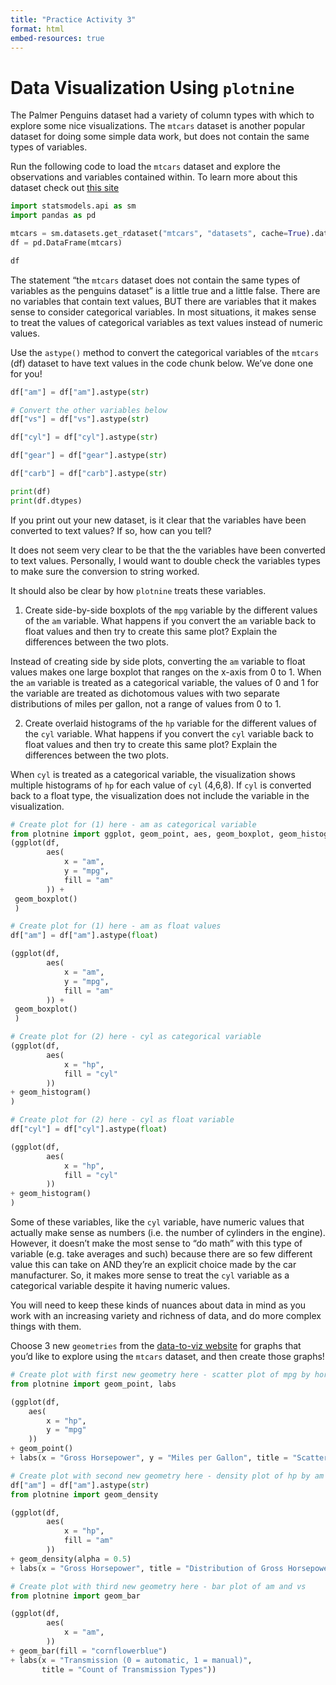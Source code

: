 ```yaml
---
title: "Practice Activity 3"
format: html
embed-resources: true
---
```

# Data Visualization Using `plotnine`

The Palmer Penguins dataset had a variety of column types with which to explore some nice visualizations. The `mtcars` dataset is another popular dataset for doing some simple data work, but does not contain the same types of variables.

Run the following code to load the `mtcars` dataset and explore the observations and variables contained within. To learn more about this dataset check out [this site](https://stat.ethz.ch/R-manual/R-devel/library/datasets/html/mtcars.html)

```python
import statsmodels.api as sm
import pandas as pd

mtcars = sm.datasets.get_rdataset("mtcars", "datasets", cache=True).data
df = pd.DataFrame(mtcars)
```

```python
df
```

The statement "the `mtcars` dataset does not contain the same types of variables as the penguins dataset" is a little true and a little false. There are no variables that contain text values, BUT there are variables that it makes sense to consider categorical variables. In most situations, it makes sense to treat the values of categorical variables as text values instead of numeric values.

Use the `astype()` method to convert the categorical variables of the `mtcars` (df) dataset to have text values in the code chunk below. We've done one for you!


```python
df["am"] = df["am"].astype(str)

# Convert the other variables below
df["vs"] = df["vs"].astype(str)

df["cyl"] = df["cyl"].astype(str)

df["gear"] = df["gear"].astype(str)

df["carb"] = df["carb"].astype(str)
```

```python
print(df)
print(df.dtypes)
```

If you print out your new dataset, is it clear that the variables have been converted to text values? If so, how can you tell?

It does not seem very clear to be that the the variables have been converted to text values. Personally, I would want to double check the variables types to make sure the conversion to string worked.

It should also be clear by how `plotnine` treats these variables.

1. Create side-by-side boxplots of the `mpg` variable by the different values of the `am` variable. What happens if you convert the `am` variable back to float values and then try to create this same plot? Explain the differences between the two plots.

Instead of creating side by side plots, converting the `am` variable to float values makes one large boxplot that ranges on the x-axis from 0 to 1. When the `am` variable is treated as a categorical variable, the values of 0 and 1 for the variable are treated as dichotomous values with two separate distributions of miles per gallon, not a range of values from 0 to 1.

2. Create overlaid histograms of the `hp` variable for the different values of the `cyl` variable. What happens if you convert the `cyl` variable back to float values and then try to create this same plot? Explain the differences between the two plots.

When `cyl` is treated as a categorical variable, the visualization shows multiple histograms of `hp` for each value of `cyl` (4,6,8). If `cyl` is converted back to a float type, the visualization does not include the variable in the visualization.


```python
# Create plot for (1) here - am as categorical variable
from plotnine import ggplot, geom_point, aes, geom_boxplot, geom_histogram
(ggplot(df,
        aes(
            x = "am",
            y = "mpg",
            fill = "am"
        )) +
 geom_boxplot()
 )
```


```python
# Create plot for (1) here - am as float values
df["am"] = df["am"].astype(float)

(ggplot(df,
        aes(
            x = "am",
            y = "mpg",
            fill = "am"
        )) +
 geom_boxplot()
 )
```


```python
# Create plot for (2) here - cyl as categorical variable
(ggplot(df,
        aes(
            x = "hp",
            fill = "cyl"
        ))
+ geom_histogram()
)
```


```python
# Create plot for (2) here - cyl as float variable
df["cyl"] = df["cyl"].astype(float)

(ggplot(df,
        aes(
            x = "hp",
            fill = "cyl"
        ))
+ geom_histogram()
)
```

Some of these variables, like the `cyl` variable, have numeric values that actually make sense as numbers (i.e. the number of cylinders in the engine). However, it doesn't make the most sense to "do math" with this type of variable (e.g. take averages and such) because there are so few different value this can take on AND they're an explicit choice made by the car manufacturer. So, it makes more sense to treat the `cyl` variable as a categorical variable despite it having numeric values.

You will need to keep these kinds of nuances about data in mind as you work with an increasing variety and richness of data, and do more complex things with them.

Choose 3 new `geometries` from the [data-to-viz website](https://www.data-to-viz.com/) for graphs that you'd like to explore using the `mtcars` dataset, and then create those graphs!


```python
# Create plot with first new geometry here - scatter plot of mpg by horsepower
from plotnine import geom_point, labs

(ggplot(df,
    aes(
        x = "hp",
        y = "mpg"
    ))
+ geom_point()
+ labs(x = "Gross Horsepower", y = "Miles per Gallon", title = "Scatter Plot of MPG vs. Gross Horsepower"))
```


```python
# Create plot with second new geometry here - density plot of hp by am
df["am"] = df["am"].astype(str)
from plotnine import geom_density

(ggplot(df,
        aes(
            x = "hp",
            fill = "am"
        ))
+ geom_density(alpha = 0.5)
+ labs(x = "Gross Horsepower", title = "Distribution of Gross Horsepower by Transmission"))
```


```python
# Create plot with third new geometry here - bar plot of am and vs
from plotnine import geom_bar

(ggplot(df,
        aes(
            x = "am",
        ))
+ geom_bar(fill = "cornflowerblue")
+ labs(x = "Transmission (0 = automatic, 1 = manual)",
       title = "Count of Transmission Types"))
```